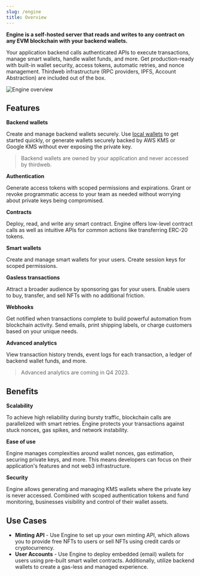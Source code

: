 ```yaml
---
slug: /engine
title: Overview
---
```


**Engine is a self-hosted server that reads and writes to any contract on any EVM blockchain with your backend wallets.**

Your application backend calls authenticated APIs to execute transactions, manage smart wallets, handle wallet funds, and more. Get production-ready with built-in wallet security, access tokens, automatic retries, and nonce management. Thirdweb infrastructure (RPC providers, IPFS, Account Abstraction) are included out of the box.

![Engine overview](./assets/engine-docs-diagram-updated.svg)

## Features

**Backend wallets**

Create and manage backend wallets securely. Use [local wallets](/wallet/local-wallet) to get started quickly, or generate wallets securely backed by AWS KMS or Google KMS without ever exposing the private key.

> Backend wallets are owned by your application and never accessed by thirdweb.

**Authentication**

Generate access tokens with scoped permissions and expirations. Grant or revoke programmatic access to your team as needed without worrying about private keys being compromised.

**Contracts**

Deploy, read, and write any smart contract. Engine offers low-level contract calls as well as intuitive APIs for common actions like transferring ERC-20 tokens.

**Smart wallets**

Create and manage smart wallets for your users. Create session keys for scoped permissions.

**Gasless transactions**

Attract a broader audience by sponsoring gas for your users. Enable users to buy, transfer, and sell NFTs with no additional friction.

**Webhooks**

Get notified when transactions complete to build powerful automation from blockchain activity. Send emails, print shipping labels, or charge customers based on your unique needs.

**Advanced analytics**

View transaction history trends, event logs for each transaction, a ledger of backend wallet funds, and more.

> Advanced analytics are coming in Q4 2023.

## Benefits

**Scalability**

To achieve high reliability during bursty traffic, blockchain calls are parallelized with smart retries. Engine protects your transactions against stuck nonces, gas spikes, and network instability.

**Ease of use**

Engine manages complexities around wallet nonces, gas estimation, securing private keys, and more. This means developers can focus on their application's features and not web3 infrastructure.

**Security**

Engine allows generating and managing KMS wallets where the private key is never accessed. Combined with scoped authentication tokens and fund monitoring, businesses visibility and control of their wallet assets.

## Use Cases

- **Minting API** - Use Engine to set up your own minting API, which allows you to provide free NFTs to users or sell NFTs using credit cards or cryptocurrency.
- **User Accounts** - Use Engine to deploy embedded (email) wallets for users using pre-built smart wallet contracts. Additionally, utilize backend wallets to create a gas-less and managed experience.

